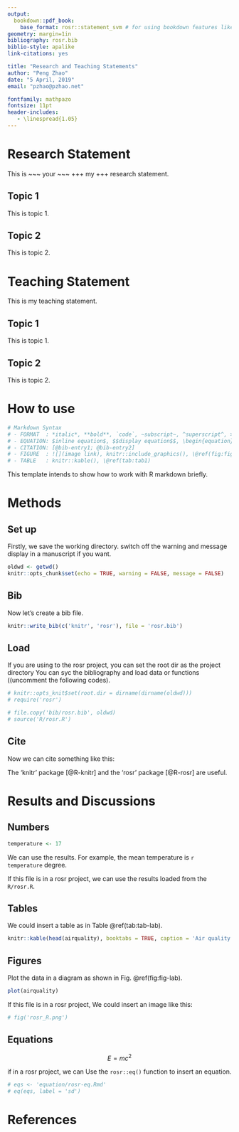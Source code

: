 ```yaml
---
output: 
  bookdown::pdf_book:
    base_format: rosr::statement_svm # for using bookdown features like \@ref()
geometry: margin=1in
bibliography: rosr.bib
biblio-style: apalike
link-citations: yes

title: "Research and Teaching Statements"
author: "Peng Zhao"
date: "5 April, 2019"
email: "pzhao@pzhao.net"

fontfamily: mathpazo
fontsize: 11pt
header-includes:
   - \linespread{1.05}
---
```



# Research Statement

This is ~~~ your ~~~ +++ my +++ research statement.

## Topic 1

This is topic 1.

## Topic 2

This is topic 2.

# Teaching Statement

This is my teaching statement.

## Topic 1

This is topic 1.

## Topic 2

This is topic 2.

# How to use

```r
# Markdown Syntax
# - FORMAT  : *italic*, **bold**, `code`, ~subscript~, ^superscript^, > quote, ^[footnote] # - [](hyperlink)
# - EQUATION: $inline equation$, $$display equation$$, \begin{equation} (\#eq:eq-label)\end(equation), \@ref(eq:eq-label)
# - CITATION: [@bib-entry1; @bib-entry2]
# - FIGURE  : ![](image link), knitr::include_graphics(), \@ref(fig:fig1)
# - TABLE   : knitr::kable(), \@ref(tab:tab1)
```

This template intends to show how to work with R markdown briefly. 


# Methods

## Set up

Firstly, we save the working directory. switch off the warning and message display in a manuscript if you want. 

```r
oldwd <- getwd()
knitr::opts_chunk$set(echo = TRUE, warning = FALSE, message = FALSE) 
```

## Bib

Now let's create a bib file.

```r
knitr::write_bib(c('knitr', 'rosr'), file = 'rosr.bib')
```


## Load

If you are using  to the rosr project, you can set the root dir as the project directory You can syc the bibliography and load data or functions ((uncomment the following codes).
 
```r
# knitr::opts_knit$set(root.dir = dirname(dirname(oldwd)))
# require('rosr')
```

```r
# file.copy('bib/rosr.bib', oldwd)
# source('R/rosr.R')
```

## Cite

Now we can cite something like this: 

The 'knitr' package [@R-knitr] and the 'rosr' package [@R-rosr] are useful.


# Results and Discussions

## Numbers

```r
temperature <- 17
```

We can use the results. For example, the mean temperature is `r temperature` degree.

If this file is in a rosr project, we can use the results loaded from the `R/rosr.R`.

## Tables

We could insert a table as in Table \@ref(tab:tab-lab).

```r
knitr::kable(head(airquality), booktabs = TRUE, caption = 'Air quality data.')
```

## Figures

Plot the data in a diagram as shown in Fig. \@ref(fig:fig-lab).

```r
plot(airquality)
```

If this file is in a rosr project, We could insert an image like this:

```r
# fig('rosr_R.png')
```

## Equations

$$ E = mc^2 $$

if in a rosr project, we can Use the `rosr::eq()` function to insert an equation. 

```r
# eqs <- 'equation/rosr-eq.Rmd'
# eq(eqs, label = 'sd')
```

# References

